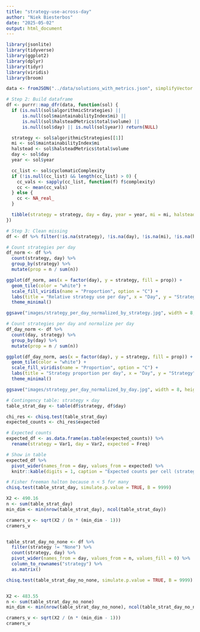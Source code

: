 ```yaml
---
title: "strategy-use-across-day"
author: "Niek Biesterbos"
date: "2025-05-02"
output: html_document
---
```


```r
library(jsonlite)
library(tidyverse)
library(ggplot2)
library(dplyr)
library(tidyr)
library(viridis)
library(broom)

data <- fromJSON("../data/solutions_with_metrics.json", simplifyVector = FALSE)

# Step 2: Build dataframe
df <- purrr::map_dfr(data, function(sol) {
  if (is.null(sol$algorithmicStrategies) || 
      is.null(sol$maintainabilityIndex$mi) ||
      is.null(sol$halsteadMetrics$total$volume) ||
      is.null(sol$day) || is.null(sol$year)) return(NULL)

  strategy <- sol$algorithmicStrategies[[1]]
  mi <- sol$maintainabilityIndex$mi
  halstead <- sol$halsteadMetrics$total$volume
  day <- sol$day
  year <- sol$year

  cc_list <- sol$cyclomaticComplexity
  if (!is.null(cc_list) && length(cc_list) > 0) {
    cc_vals <- sapply(cc_list, function(f) f$complexity)
    cc <- mean(cc_vals)
  } else {
    cc <- NA_real_
  }

  tibble(strategy = strategy, day = day, year = year, mi = mi, halstead = halstead, cc = cc)
})

# Step 3: Clean missing
df <- df %>% filter(!is.na(strategy), !is.na(day), !is.na(mi), !is.na(halstead), !is.na(cc))
```

```r
# Count strategies per day
df_norm <- df %>%
  count(strategy, day) %>%
  group_by(strategy) %>%
  mutate(prop = n / sum(n))

ggplot(df_norm, aes(x = factor(day), y = strategy, fill = prop)) +
  geom_tile(color = "white") +
  scale_fill_viridis(name = "Proportion", option = "C") +
  labs(title = "Relative strategy use per day", x = "Day", y = "Strategy") +
  theme_minimal()

ggsave("images/strategy_per_day_normalized_by_strategy.jpg", width = 8, height = 5, dpi = 300)

# Count strategies per day and normalize per day
df_day_norm <- df %>%
  count(day, strategy) %>%
  group_by(day) %>%
  mutate(prop = n / sum(n))

ggplot(df_day_norm, aes(x = factor(day), y = strategy, fill = prop)) +
  geom_tile(color = "white") +
  scale_fill_viridis(name = "Proportion", option = "C") +
  labs(title = "Strategy proportion per day", x = "Day", y = "Strategy") +
  theme_minimal()

ggsave("images/strategy_per_day_normalized_by_day.jpg", width = 8, height = 5, dpi = 300)

```

```r
# Contingency table: strategy × day
table_strat_day <- table(df$strategy, df$day)

chi_res <- chisq.test(table_strat_day)
expected_counts <- chi_res$expected

# Expected counts
expected_df <- as.data.frame(as.table(expected_counts)) %>%
  rename(strategy = Var1, day = Var2, expected = Freq)

# Show in table
expected_df %>%
  pivot_wider(names_from = day, values_from = expected) %>%
  knitr::kable(digits = 1, caption = "Expected counts per cell (strategy × day)")

# Fisher freeman halton because n < 5 for many
chisq.test(table_strat_day, simulate.p.value = TRUE, B = 9999)

X2 <- 490.16
n <- sum(table_strat_day)
min_dim <- min(nrow(table_strat_day), ncol(table_strat_day))

cramers_v <- sqrt(X2 / (n * (min_dim - 1)))
cramers_v


table_strat_day_no_none <- df %>%
  filter(strategy != "None") %>%
  count(strategy, day) %>%
  pivot_wider(names_from = day, values_from = n, values_fill = 0) %>%
  column_to_rownames("strategy") %>%
  as.matrix()

chisq.test(table_strat_day_no_none, simulate.p.value = TRUE, B = 9999)


X2 <- 483.55
n <- sum(table_strat_day_no_none)
min_dim <- min(nrow(table_strat_day_no_none), ncol(table_strat_day_no_none))

cramers_v <- sqrt(X2 / (n * (min_dim - 1)))
cramers_v


```

